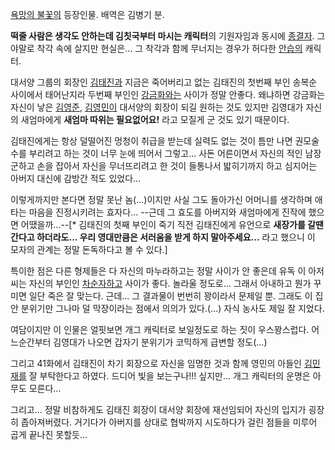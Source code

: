 [[욕망의 불꽃]]의 등장인물. 배역은 김병기 분.

'''떡줄 사람은 생각도 안하는데 김칫국부터 마시는 캐릭터'''의 기원자임과 동시에 [[종결자]]. 그야말로 착각 속에 살지만 현실은... 그 착각과 함께 무너지는 경우가 허다한 [[안습]]의 캐릭터.

대서양 그룹의 회장인 [[김태진(욕망의 불꽃)|김태진]]과 지금은 죽어버리고 없는 김태진의 첫번째 부인 송복순 사이에서 태어난지라 두번째 부인인 [[강금화]]와는 사이가 정말 안좋다. 왜냐하면 강금화는 자신이 낳은 [[김영준]], [[김영민(욕망의 불꽃)|김영민]]이 대서양의 회장이 되길 원하는 것도 있지만 김영대가 자신의 새엄마에게 '''새엄마 따위는 필요없어요!''' 라고 모질게 군 것도 있기 때문이다.

김태진에게는 항상 덜떨어진 멍청이 취급을 받는데 실력도 없는 것이 틈만 나면 권모술수를 부리려고 하는 것이 너무 눈에 띄어서 그렇고... 사돈 어른이면서 자신의 적인 남장군하고 손을 잡아서 자신을 무너뜨리려고 한 것이 들통나서 밟히기까지 하고 심지어는 아버지 대신에 감방간 적도 있었다...

이렇게까지만 본다면 정말 못난 놈(...)이지만 사실 그도 돌아가신 어머니를 생각하며 애타는 마음을 진정시키려는 효자다... --근데 그 효도를 아버지와 새엄마에게 진작에 했으면 어땠을까...--[* 김태진의 첫째 부인이 죽기 직전 김태진에게 유언으로 '''새장가를 갈땐 간다고 하더라도... 우리 영대만큼은 서러움을 받게 하지 말아주세요...''' 라고 했으니 이 모자의 관계는 정말 돈독하다고 볼 수 있다.]

특이한 점은 다른 형제들은 다 자신의 마누라하고는 정말 사이가 안 좋은데 유독 이 아저씨는 자신의 부인인 [[차순자]]하고 사이가 좋다. 놀라울 정도로... 그래서 아내하고 뭔가 꾸미면 일단 죽은 잘 맞는다. 근데... 그 결과물이 번번히 꽝이라서 문제일 뿐. 그래도 이 집안 분위기만 그나마 덜 막장이라는 점에서 의의가 있다.(...) 자식 농사도 제일 잘 지었다.

여담이지만 이 인물은 얼핏보면 개그 캐릭터로 보일정도로 하는 짓이 우스꽝스럽다.
어느순간부터 김영대가 나오면 갑자기 분위기가 코믹하게 급변할 정도(...)

그리고 41화에서 김태진이 차기 회장으로 자신을 임명한 것과 함께 영민의 아들인 [[김민재]]를 잘 부탁한다고 하였다. 드디어 빛을 보는구나!!! 싶지만... 개그 캐릭터의 운명은 아무도 모른다...

그리고... 정말 비참하게도 김태진 회장이 대서양 회장에 재선임되어 자신의 입지가 굉장히 좁아져버렸다. 거기다가 아버지를 상대로 협박까지 시도하다가 걸린 점들을 미루어 곱게 끝나진 못할듯...
